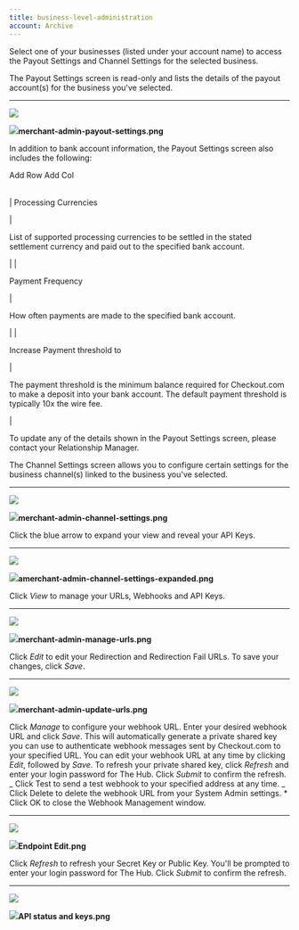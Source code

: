```yaml
---
title: business-level-administration
account: Archive
---
```


Select one of your businesses (listed under your account name) to access the Payout Settings and Channel Settings for the selected business.

The Payout Settings screen is read-only and lists the details of the payout account(s) for the business you've selected.

---

![](https://files.readme.io/1adbcaa-merchant-admin-payout-settings.png)

![](https://files.readme.io/1adbcaa-merchant-admin-payout-settings.png)**merchant-admin-payout-settings.png**

In addition to bank account information, the Payout Settings screen also includes the following:

Add Row Add Col

|     |     |
| --- | --- |

|
Processing Currencies

|

List of supported processing currencies to be settled in the stated settlement currency and paid out to the specified bank account.

|
|

Payment Frequency

|

How often payments are made to the specified bank account.

|
|

Increase Payment threshold to

|

The payment threshold is the minimum balance required for Checkout.com to make a deposit into your bank account. The default payment threshold is typically 10x the wire fee.

|

To update any of the details shown in the Payout Settings screen, please contact your Relationship Manager.

The Channel Settings screen allows you to configure certain settings for the business channel(s) linked to the business you've selected.

---

![](https://files.readme.io/1e29fef-merchant-admin-channel-settings.png)

![](https://files.readme.io/1e29fef-merchant-admin-channel-settings.png)**merchant-admin-channel-settings.png**

Click the blue arrow to expand your view and reveal your API Keys.

---

![](https://files.readme.io/936a41a-amerchant-admin-channel-settings-expanded.png)

![](https://files.readme.io/936a41a-amerchant-admin-channel-settings-expanded.png)**amerchant-admin-channel-settings-expanded.png**

Click _View_ to manage your URLs, Webhooks and API Keys.

---

![](https://files.readme.io/551f53a-merchant-admin-manage-urls.png)

![](https://files.readme.io/551f53a-merchant-admin-manage-urls.png)**merchant-admin-manage-urls.png**

Click _Edit_ to edit your Redirection and Redirection Fail URLs. To save your changes, click _Save_.

---

![](https://files.readme.io/269f8de-merchant-admin-update-urls.png)

![](https://files.readme.io/269f8de-merchant-admin-update-urls.png)**merchant-admin-update-urls.png**

Click _Manage_ to configure your webhook URL. Enter your desired webhook URL and click _Save_. This will automatically generate a private shared key you can use to authenticate webhook messages sent by Checkout.com to your specified URL. You can edit your webhook URL at any time by clicking _Edit_, followed by _Save_. To refresh your private shared key, click _Refresh_ and enter your login password for The Hub. Click _Submit_ to confirm the refresh. _ Click Test to send a test webhook to your specified address at any time. _ Click Delete to delete the webhook URL from your System Admin settings. \* Click OK to close the Webhook Management window.

---

![](https://files.readme.io/d0743f2-Endpoint_Edit.png)

![](https://files.readme.io/d0743f2-Endpoint_Edit.png)**Endpoint Edit.png**

Click _Refresh_ to refresh your Secret Key or Public Key. You'll be prompted to enter your login password for The Hub. Click _Submit_ to confirm the refresh.

---

![](https://files.readme.io/e36737f-API_status_and_keys.png)

![](https://files.readme.io/e36737f-API_status_and_keys.png)**API status and keys.png**
